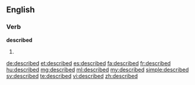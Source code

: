 ==English==

===Verb===
'''described'''

# {{en-past of|describe}}

[[de:described]]
[[et:described]]
[[es:described]]
[[fa:described]]
[[fr:described]]
[[hu:described]]
[[mg:described]]
[[ml:described]]
[[my:described]]
[[simple:described]]
[[sv:described]]
[[te:described]]
[[vi:described]]
[[zh:described]]